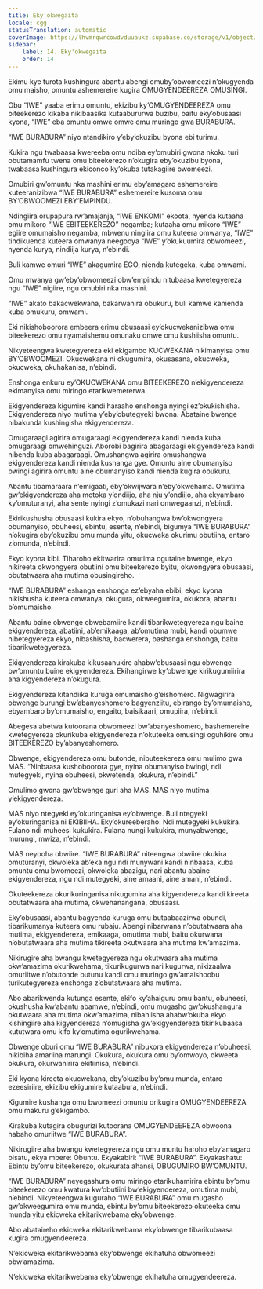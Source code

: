 ```yaml
---
title: Eky'okwegaita
locale: cgg
statusTranslation: automatic
coverImage: https://lhvmrqwrcowdvduuaukz.supabase.co/storage/v1/object/public/strapi-uploads/small_cover-educacion-fundamental.webp-2d51a7828a2b1309555be27f7e2a61a0.webp
sidebar:
    label: 14. Eky'okwegaita
    order: 14
---
```

Ekimu kye turota kushingura abantu abengi omuby’obwomeezi n’okugyenda omu maisho, omuntu ashemereire kugira OMUGYENDEEREZA OMUSINGI.

Obu “IWE” yaaba erimu omuntu, ekizibu ky’OMUGYENDEEREZA omu biteekerezo kikaba nikibaasika kutaabururwa buzibu, baitu eky’obusaasi kyona, “IWE” eba omuntu omwe omwe omu muringo gwa BURABURA.

“IWE BURABURA” niyo ntandikiro y’eby’okuzibu byona ebi turimu.

Kukira ngu twabaasa kwereeba omu ndiba ey’omubiri gwona nkoku turi obutamamfu twena omu biteekerezo n’okugira eby’okuzibu byona, twabaasa kushingura ekiconco ky’okuba tutakagiire bwomeezi.

Omubiri gw’omuntu nka mashini erimu eby’amagaro eshemereire kuteeranizibwa “IWE BURABURA” eshemereire kusoma omu BY’OBWOOMEZI EBY’EMPINDU.

Ndingiira orupapura rw’amajanja, “IWE ENKOMI” ekoota, nyenda kutaaha omu mikoro “IWE EBITEEKEREZO” negamba; kutaaha omu mikoro “IWE” egiire omumaisho negamba, mbwenu ningiira omu kuteera omwanya, “IWE” tindikuenda kuteera omwanya neegooya “IWE” y’okukuumira obwomeezi, nyenda kurya, nindiija kurya, n’ebindi.

Buli kamwe omuri “IWE” akagumira EGO, nienda kutegeka, kuba omwami.

Omu mwanya gw’eby’obwomeezi obw’empindu nitubaasa kwetegyereza ngu “IWE” nigiire, ngu omubiri nka mashini.

“IWE” akato bakacwekwana, bakarwanira obukuru, buli kamwe kanienda kuba omukuru, omwami.

Eki nikishoboorora embeera erimu obusaasi ey’okucwekanizibwa omu biteekerezo omu nyamaishemu omunaku omwe omu kushiisha omuntu.

Nikyeteengwa kwetegyereza eki ekigambo KUCWEKANA nikimanyisa omu BY’OBWOOMEZI. Okucwekana ni okugumira, okusasana, okucweka, okucweka, okuhakanisa, n’ebindi.

Enshonga enkuru ey’OKUCWEKANA omu BITEEKEREZO n’ekigyendereza ekimanyisa omu miringo etarikwemererwa.

Ekigyendereza kigumire kandi haraaho enshonga nyingi ez’okukishisha. Ekigyendereza niyo mutima y’eby’obutegyeki bwona. Abataine bwenge nibakunda kushingisha ekigyendereza.

Omugaraagi agirira omugaraagi ekigyendereza kandi nienda kuba omugaraagi omwehinguzi. Aborobi bagirira abagaraagi ekigyendereza kandi nibenda kuba abagaraagi. Omushangwa agirira omushangwa ekigyendereza kandi nienda kushanga gye. Omuntu aine obumanyiso bwingi agirira omuntu aine obumanyiso kandi nienda kugira obukuru.

Abantu tibamaraara n’emigaati, eby’okwijwara n’eby’okwehama. Omutima gw’ekigyendereza aha motoka y’ondiijo, aha nju y’ondiijo, aha ekyambaro ky’omuturanyi, aha sente nyingi z’omukazi nari omwegaanzi, n’ebindi.

Ekirikushusha obusaasi kukira ekyo, n’obuhangwa bw’okwongyera obumanyiso, obuheesi, ebintu, esente, n’ebindi, bigumya “IWE BURABURA” n’okugira eby’okuzibu omu munda yitu, okucweka okurimu obutiina, entaro z’omunda, n’ebindi.

Ekyo kyona kibi. Tiharoho ekitwarira omutima ogutaine bwenge, ekyo nikireeta okwongyera obutiini omu biteekerezo byitu, okwongyera obusaasi, obutatwaara aha mutima obusingireho.

“IWE BURABURA” eshanga enshonga ez’ebyaha ebibi, ekyo kyona nikishusha kuteera omwanya, okugura, okweegumira, okukora, abantu b’omumaisho.

Abantu baine obwenge obwebamiire kandi tibarikwetegyereza ngu baine ekigyendereza, abatiini, ab’emikaaga, ab’omutima mubi, kandi obumwe nibetegyereza ekyo, nibashisha, bacwerera, bashanga enshonga, baitu tibarikwetegyereza.

Ekigyendereza kirakuba kikusaanukire ahabw’obusaasi ngu obwenge bw’omuntu buine ekigyendereza. Ekihangirwe ky’obwenge kirikugumiirira aha kigyendereza n’okugura.

Ekigyendereza kitandiika kuruga omumaisho g’eishomero. Nigwagirira obwenge burungi bw’abanyeshomero bagyenziitu, ebirango by’omumaisho, ebyambaro by’omumaisho, engaito, baisikaari, omupiira, n’ebindi.

Abegesa abetwa kutoorana obwomeezi bw’abanyeshomero, bashemereire kwetegyereza okurikuba ekigyendereza n’okuteeka omusingi oguhikire omu BITEEKEREZO by’abanyeshomero.

Obwenge, ekigyendereza omu butonde, nibuteekereza omu mulimo gwa MAS. “Ninbaasa kushoboorora gye, nyina obumanyiso bwingi, ndi mutegyeki, nyina obuheesi, okwetenda, okukura, n’ebindi.”

Omulimo gwona gw’obwenge guri aha MAS. MAS niyo mutima y’ekigyendereza.

MAS niyo ntegyeki ey’okuringanisa ey’obwenge. Buli ntegyeki ey’okuringanisa ni EKIBIIHA. Eky’okureeberaho: Ndi mutegyeki kukukira. Fulano ndi muheesi kukukira. Fulana nungi kukukira, munyabwenge, murungi, mwiza, n’ebindi.

MAS neyooha obwiire. “IWE BURABURA” niteengwa obwiire okukira omuturanyi, okwoleka ab’eka ngu ndi munywani kandi ninbaasa, kuba omuntu omu bwomeezi, okwoleka abazigu, nari abantu abaine ekigyendereza, ngu ndi mutegyeki, aine amaani, aine amani, n’ebindi.

Okuteekereza okurikuringanisa nikugumira aha kigyendereza kandi kireeta obutatwaara aha mutima, okwehanangana, obusaasi.

Eky’obusaasi, abantu bagyenda kuruga omu butaabaazirwa obundi, tibarikumanya kuteera omu rubaju. Abengi nibarwana n’obutatwaara aha mutima, ekigyendereza, emikaaga, omutima mubi, baitu okurwana n’obutatwaara aha mutima tikireeta okutwaara aha mutima kw’amazima.

Nikirugire aha bwangu kwetegyereza ngu okutwaara aha mutima okw’amazima okurikwehama, tikurikugurwa nari kugurwa, nikizaalwa omuriitwe n’obutonde butunu kandi omu muringo gw’amaishoobu turikutegyereza enshonga z’obutatwaara aha mutima.

Abo abarikwenda kutunga esente, ekifo ky’ahaiguru omu bantu, obuheesi, okushusha kw’abantu abamwe, n’ebindi, omu mugasho gw’okushangura okutwaara aha mutima okw’amazima, nibahiisha ahabw’okuba ekyo kishingiire aha kigyendereza n’omugisha gw’ekigyendereza tikirikubaasa kututwara omu kifo ky’omutima ogurikwehama.

Obwenge oburi omu “IWE BURABURA” nibukora ekigyendereza n’obuheesi, nikibiha amariina marungi. Okukura, okukura omu by’omwoyo, okweeta okukura, okurwanirira ekitiinisa, n’ebindi.

Eki kyona kireeta okucwekana, eby’okuzibu by’omu munda, entaro ezeesiriire, ekizibu ekigumire kutaabura, n’ebindi.

Kigumire kushanga omu bwomeezi omuntu orikugira OMUGYENDEEREZA omu makuru g’ekigambo.

Kirakuba kutagira obugurizi kutoorana OMUGYENDEEREZA obwoona habaho omuriitwe “IWE BURABURA”.

Nikirugiire aha bwangu kwetegyereza ngu omu muntu haroho eby’amagaro bisatu, ekya mbere: Obuntu. Ekyakabiri: “IWE BURABURA”. Ekyakashatu: Ebintu by’omu biteekerezo, okukurata ahansi, OBUGUMIRO BW’OMUNTU.

“IWE BURABURA” neyegashura omu miringo etarikuhamirira ebintu by’omu biteekerezo omu kwatura kw’obutiini bw’ekigyendereza, omutima mubi, n’ebindi. Nikyeteengwa kuguraho “IWE BURABURA” omu mugasho gw’okweegumira omu munda, ebintu by’omu biteekerezo okuteeka omu munda yitu ekicweka ekitarikwebama eky’obwenge.

Abo abataireho ekicweka ekitarikwebama eky’obwenge tibarikubaasa kugira omugyendeereza.

N’ekicweka ekitarikwebama eky’obwenge ekihatuha obwomeezi obw’amazima.

N’ekicweka ekitarikwebama eky’obwenge ekihatuha omugyendeereza.

